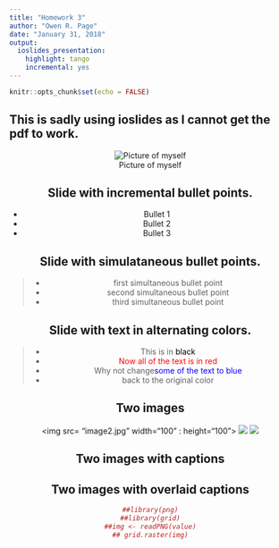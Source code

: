```yaml
---
title: "Homework 3"
author: "Owen R. Page"
date: "January 31, 2018"
output: 
  ioslides_presentation: 
    highlight: tango
    incremental: yes
---
```


```r
knitr::opts_chunk$set(echo = FALSE)
```

## This is sadly using ioslides as I cannot get the pdf to work.

<center> ![Picture of myself](Owen.jpg) <center> 

## Slide with incremental bullet points.

- Bullet 1
- Bullet 2
- Bullet 3

## Slide with simulataneous bullet points.

>- first simultaneous bullet point
>- second simultaneous bullet point
>- third simultaneous bullet point

## Slide with text in alternating colors.

>- This is in <span style="color:black">black</span>
>- <span style="color:red">Now all of the text is in red</span>
>- Why not change<span style="color:blue">some of the text to blue</span>
>-  back to the original color 


## Two images
<img src= "image2.jpg" width="100" : height="100">
<top> ![](Owen.jpg) <top>
<down> ![](Owen.jpg) <down>

## Two images with captions

## Two images with overlaid captions

```r
##library(png)
##library(grid)
##img <- readPNG(value)
## grid.raster(img)
```
\begin{picture}(320,250)
\put(85,75){\includegraphics[height=6cm] 
{Owen.jpg}}
\put(00,60){\begin{minipage}[t]{1\linewidth}
{Choose a point on the unit circle. Connect it to  the origin with a line of length one, and denote the angle between that line and the horizontal coordinate axis by $\theta$.}
\end{minipage}}
\end{picture}